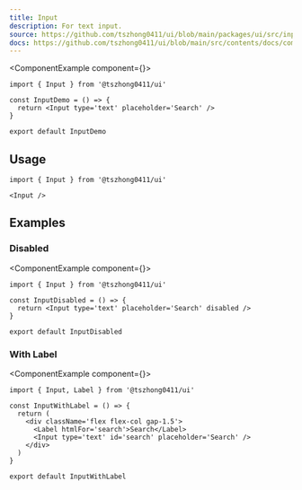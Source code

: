 ```yaml
---
title: Input
description: For text input.
source: https://github.com/tszhong0411/ui/blob/main/packages/ui/src/input.tsx
docs: https://github.com/tszhong0411/ui/blob/main/src/contents/docs/components/input.mdx
---
```


<ComponentExample component={<InputDemo />}>
  ```tsx
  import { Input } from '@tszhong0411/ui'

  const InputDemo = () => {
    return <Input type='text' placeholder='Search' />
  }

  export default InputDemo
  ```
</ComponentExample>

## Usage

```tsx
import { Input } from '@tszhong0411/ui'
```

```tsx
<Input />
```

## Examples

### Disabled

<ComponentExample component={<InputDisabled />}>
  ```tsx
  import { Input } from '@tszhong0411/ui'

  const InputDisabled = () => {
    return <Input type='text' placeholder='Search' disabled />
  }

  export default InputDisabled
  ```
</ComponentExample>

### With Label

<ComponentExample component={<InputWithLabel />}>
  ```tsx
  import { Input, Label } from '@tszhong0411/ui'

  const InputWithLabel = () => {
    return (
      <div className='flex flex-col gap-1.5'>
        <Label htmlFor='search'>Search</Label>
        <Input type='text' id='search' placeholder='Search' />
      </div>
    )
  }

  export default InputWithLabel
  ```
</ComponentExample>

